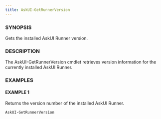 ```yaml
---
title: AskUI-GetRunnerVersion
---
```



### SYNOPSIS

Gets the installed AskUI Runner version.

### DESCRIPTION

The AskUI-GetRunnerVersion cmdlet retrieves version information for the currently installed AskUI Runner.

### EXAMPLES

#### EXAMPLE 1

Returns the version number of the installed AskUI Runner.

```powershell
AskUI-GetRunnerVersion
```

